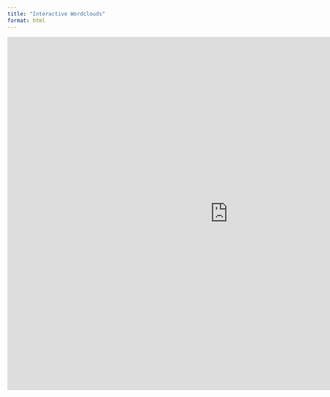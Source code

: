 ```yaml
---
title: "Interactive Wordclouds"
format: html
---
```


<iframe width="1000" height="800" src="http://demotec.cut.ac.cy/chra.andreou/App2/" frameborder="0" allowfullscreen></iframe>
